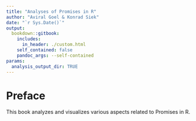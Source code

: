 ```yaml
---
title: "Analyses of Promises in R"
author: "Aviral Goel & Konrad Siek"
date: "`r Sys.Date()`"
output: 
  bookdown::gitbook:
    includes:
      in_header: ./custom.html
    self_contained: false
    pandoc_args: --self-contained
params:
  analysis_output_dir: TRUE
---
```


# Preface {-}

This book analyzes and visualizes various aspects related to Promises in R.
